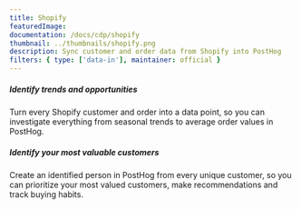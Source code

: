 ```yaml
---
title: Shopify
featuredImage:
documentation: /docs/cdp/shopify
thumbnail: ../thumbnails/shopify.png
description: Sync customer and order data from Shopify into PostHog
filters: { type: ['data-in'], maintainer: official }
---
```


<Section
    divider={false}
    title="Sync customer and order data from Shopify into PostHog, enabling deep analysis of every order you receive."
    size="full"
    cols={2}
>
    <div>
        <h5>Identify trends and opportunities</h5>
        <p>Turn every Shopify customer and order into a data point, so you can investigate everything from seasonal trends to average order values in PostHog.</p>
    </div>
    <div>
        <h5>Identify your most valuable customers</h5>
        <p>Create an identified person in PostHog from every unique customer, so you can prioritize your most valued customers, make recommendations and track buying habits. </p>
    </div>
</Section>

<TutorialsSlider topic="shopify" />

<Documentation />
